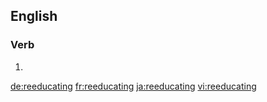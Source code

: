 {{also|reëducating}}
==English==

===Verb===
{{head|en|present participle}}

# {{present participle of|reeducate|lang=en|nocat=1}}

[[de:reeducating]]
[[fr:reeducating]]
[[ja:reeducating]]
[[vi:reeducating]]